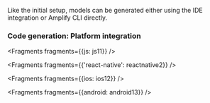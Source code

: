 Like the initial setup, models can be generated either using the IDE integration or Amplify CLI directly.

### Code generation: Platform integration


<Fragments fragments={{js: js11}} />


<Fragments fragments={{'react-native': reactnative2}} />


<Fragments fragments={{ios: ios12}} />


<Fragments fragments={{android: android13}} />